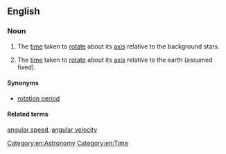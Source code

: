 ==English==
{{wikipedia}}

===Noun===
{{en-noun}}

# {{lb|en|of an astronomic object}} The [[time]] taken to [[rotate]] about its [[axis]] relative to the background stars.
# {{lb|en|of a rotating object on the earth}} The [[time]] taken to [[rotate]] about its [[axis]] relative to the earth (assumed fixed).

====Synonyms====
* [[rotation period]]
 

====Related terms====
[[angular speed]], [[angular velocity]]

[[Category:en:Astronomy]]
[[Category:en:Time]]